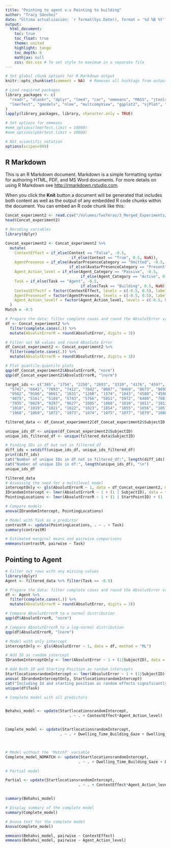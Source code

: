 ```yaml
---
title: "Pointing to agent v.s Pointing to building"
author: "Tracy Sánchez"
date: "Última actualización: `r format(Sys.Date(), format = '%d %B %Y')`" 
output:
  html_document:
    toc: true
    toc_float: true
    theme: united
    highlight: tango
    toc_depth: 6
    mathjax: null
    css: doc.css # To set style to maximum in a separate file
---
```


```r
# Set global chunk options for R Markdown output
knitr::opts_chunk$set(comment = NA)  # Removes all hashtags from output in HTML 

# Load required packages
library_packages <- c(
  "readr", "dlookr", "dplyr", "lme4", "car", "emmeans", "MASS", "jtools", 
  "lmerTest", "gmodels", "nlme", "multcompView", "ggplot2", "sjPlot", "sjstats"
)
lapply(library_packages, library, character.only = TRUE)

# Set options for emmeans
#emm_options(lmerTest.limit = 10000)
#emm_options(pbkrtest.limit = 10000)

# Not scientific notation
options(scipen=999)
```

## R Markdown

This is an R Markdown document. Markdown is a simple formatting syntax for authoring HTML, PDF, and MS Word documents. For more details on using R Markdown see <http://rmarkdown.rstudio.com>.

When you click the **Knit** button a document will be generated that includes both content as well as the output of any embedded R code chunks within the document. You can embed an R code chunk like this:

```r
Concat_experiment2 <- read.csv("/Volumes/TwoTeras/3_Merged_Experiments/ConcatSecondExperiment.csv", sep =",")
head(Concat_experiment2)
```
```r
# Recoding variables
library(dplyr)

Concat_experiment2 <- Concat_experiment2 %>%
  mutate(
    ContextEffect = if_else(Context == "False", -0.5,
                             if_else(Context == "True", 0.5, NaN)),
    AgentPresence = if_else(AvatarPresenceCategory == "Omitted", -0.5,
                            if_else(AvatarPresenceCategory == "Present", 0.5, NaN)),
    Agent_Action_level = if_else(Agent_Category == "Passive", -0.5,
                                 if_else(Agent_Category == "Active", 0.5, NaN)),
    Task = if_else(Task == "Agent", -0.5,
                                 if_else(Task == "Building", 0.5, NaN)),
    ContextEffectf = factor(ContextEffect, levels = c(-0.5, 0.5), labels = c('Residential', 'Public')),
    AgentPresencef = factor(AgentPresence, levels = c(-0.5, 0.5), labels = c('Omitted', 'Displayed')),
    Agent_Action_levelf = factor(Agent_Action_level, levels = c(-0.5, 0.5), labels = c('Passive', 'Active'))
  )
Match = -0.5
```

```r
# Prepare the data: filter complete cases and round the AbsolutError variable
df <- Concat_experiment2 %>% 
  filter(complete.cases(.)) %>%
  mutate(AbsolutErrorR = round(AbsolutError, digits = 3))
```


```r
# Filter out NA values and round Absolute Error
df_Concat_experiment2 <- Concat_experiment2 %>%
  filter(complete.cases(.)) %>%
  mutate(AbsolutErrorR = round(AbsolutError, digits = 3))

# Plot quantile-quantile plots
qqp(df_Concat_experiment2$AbsolutErrorR, "norm")
qqp(df_Concat_experiment2$AbsolutErrorR, "lnorm")


```
```r
target_ids <- c("365", "1754", "2258", "2693", "3310", "4176", "4597", "4796", "4917", "5238", 
  "5741", "6642", "7093", "7412", "7842", "8007", "8469", "8673", "8695", "9472", 
  "9502", "9586", "9601", "1031", "1268", "1574", "1843", "4580", "4598", "4847", 
  "4875", "5161", "5189", "5743", "5766", "5851", "5972", "6406", "7081", "7823", 
  "7935", "8629", "9297", "9627", "1005", "1008", "1010", "1011", "1013", "1017", 
  "1018", "1019", "1021", "1022", "1023", "1054", "1055", "1056", "1057", "1058", 
  "1068", "1069", "1072", "1073", "1074", "1075", "1077", "1079", "1080")

filtered_data <- df_Concat_experiment2[df_Concat_experiment2$SubjectID %in% target_ids,]

unique_ids_df <- unique(df_Concat_experiment2$SubjectID)
unique_ids_filtered_df <- unique(filtered_data$SubjectID)

# Finding IDs in df but not in filtered_df
diff_ids = setdiff(unique_ids_df, unique_ids_filtered_df)
print(diff_ids)
cat("Number of unique IDs in df not in filtered_df:", length(diff_ids), "\n")
cat("Number of unique IDs in df:", length(unique_ids_df), "\n")
unique_ids_df
```



```r

filtered_data
# Assessing the need for a multilevel model
interceptOnly <- gls(AbsolutErrorR ~ 1, data = df_Concat_experiment2, method = "ML")
IDrandomIntercept <- lmer(AbsolutErrorR ~ 1 + (1 | SubjectID), data = filtered_data)
PointingLocations <- lmer(AbsolutErrorR ~ 1 + (1 | StartPointID) + (1 | SubjectID), data = filtered_data)

# Compare models
anova(IDrandomIntercept, PointingLocations)
```
```r
# Model with Task as a predictor
contrastM <- update(PointingLocations, . ~ . + Task)
summary(contrastM)

# Estimated marginal means and pairwise comparisons
emmeans(contrastM, pairwise ~ Task)
```


## Pointing to Agent

```r
# Filter out rows with any missing values
library(dplyr)
Agent <- filtered_data %>% filter(Task == -0.5)
```

```r
# Prepare the data: filter complete cases and round the AbsolutError variable
df <- Agent %>% 
  filter(complete.cases(.)) %>%
  mutate(AbsolutErrorR = round(AbsolutError, digits = 3))

# Compare AbsolutErrorR to a normal distribution
qqp(df$AbsolutErrorR, "norm")

# Compare AbsolutErrorR to a log-normal distribution
qqp(df$AbsolutErrorR, "lnorm")
```

```r
# Model with only intercept
interceptOnly <- gls(AbsolutError ~ 1, data = df, method = "ML")

# Add ID as random intercept
IDrandomInterceptOnly <- lmer(AbsolutError ~ 1 + (1|SubjectID), data = df)

# Add both ID and Starting Position as random intercepts
StartlocationsrandomIntercept <- lmer(AbsolutError ~ 1 + (1|SubjectID) + (1|PointingTaskStartingLocations), data = df)
anova( IDrandomInterceptOnly, StartlocationsrandomIntercept)
cat("Including Id and starting position as random effects significantly improves the fit of the model\n")
unique(df$Task)
```

```r
# Complete model with all predictors


Behahvi_model <- update(StartlocationsrandomIntercept, 
                            . ~ . + ContextEffect*Agent_Action_level)


Complete_model <- update(StartlocationsrandomIntercept, 
                        . ~ . + Dwelling_Time_Building_Gaze + Dwelling_Time_Agent_Gaze + ContextEffect*Agent_Action_level)



# Model without the 'Matchf' variable
Complete_model_NOMATCH <- update(StartlocationsrandomIntercept, 
                                . ~ . + Dwelling_Time_Building_Gaze + Dwelling_Time_Agent_Gaze + ContextEffect*Agent_Action_level + AgentPresence)

# Partial model

Partial <- update(StartlocationsrandomIntercept, 
                                . ~ . + ContextEffect*Agent_Action_level)


summary(Behahvi_model)

# Display summary of the complete model
summary(Complete_model)

# Anova test for the complete model
Anova(Complete_model)

```
```r
emmeans(Behahvi_model, pairwise ~ ContextEffect)
emmeans(Behahvi_model, pairwise ~ Agent_Action_level)
```



